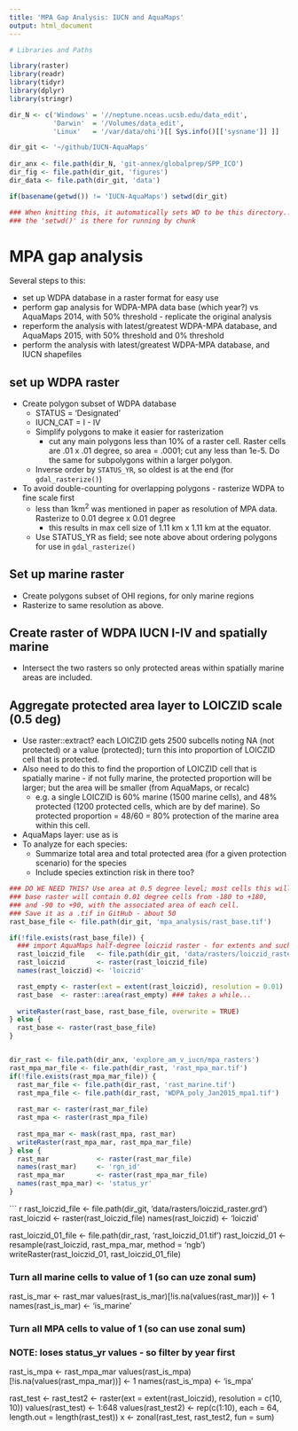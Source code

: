 ```yaml
---
title: 'MPA Gap Analysis: IUCN and AquaMaps'
output: html_document
---
```


```r

# Libraries and Paths

library(raster)
library(readr)
library(tidyr)
library(dplyr)
library(stringr)

dir_N <- c('Windows' = '//neptune.nceas.ucsb.edu/data_edit',
           'Darwin'  = '/Volumes/data_edit',
           'Linux'   = '/var/data/ohi')[[ Sys.info()[['sysname']] ]]

dir_git <- '~/github/IUCN-AquaMaps'
  
dir_anx <- file.path(dir_N, 'git-annex/globalprep/SPP_ICO')
dir_fig <- file.path(dir_git, 'figures')
dir_data <- file.path(dir_git, 'data')

if(basename(getwd()) != 'IUCN-AquaMaps') setwd(dir_git)

### When knitting this, it automatically sets WD to be this directory...
### the 'setwd()' is there for running by chunk
```

# MPA gap analysis

Several steps to this:

* set up WDPA database in a raster format for easy use
* perform gap analysis for WDPA-MPA data base (which year?) vs AquaMaps 2014, with 50% threshold - replicate the original analysis
* reperform the analysis with latest/greatest WDPA-MPA database, and AquaMaps 2015, with 50% threshold and 0% threshold
* perform the analysis with latest/greatest WDPA-MPA database, and IUCN shapefiles

## set up WDPA raster

* Create polygon subset of WDPA database
    * STATUS = 'Designated'
    * IUCN_CAT = I - IV
    * Simplify polygons to make it easier for rasterization
        * cut any main polygons less than 10% of a raster cell.  Raster
          cells are .01 x .01 degree, so area = .0001; cut any less than 1e-5.
          Do the same for subpolygons within a larger polygon.
    * Inverse order by `STATUS_YR`, so oldest is at the end (for `gdal_rasterize()`)
* To avoid double-counting for overlapping polygons - rasterize WDPA to fine scale first
    * less than 1km^2^ was mentioned in paper as resolution of MPA data.  
      Rasterize to 0.01 degree x 0.01 degree  
        * this results in max cell size of 1.11 km x 1.11 km at the equator.
    * Use STATUS_YR as field; see note above about ordering polygons
      for use in `gdal_rasterize()`

## Set up marine raster

* Create polygons subset of OHI regions, for only marine regions
* Rasterize to same resolution as above.

## Create raster of WDPA IUCN I-IV and spatially marine

* Intersect the two rasters so only protected areas within spatially marine
  areas are included.

## Aggregate protected area layer to LOICZID scale (0.5 deg)

* Use raster::extract? each LOICZID gets 2500 subcells noting NA (not
  protected) or a value (protected); turn this into proportion of
  LOICZID cell that is protected.
* Also need to do this to find the proportion of LOICZID cell that is
  spatially marine - if not fully marine, the protected proportion will
  be larger; but the area will be smaller (from AquaMaps, or recalc)
    * e.g. a single LOICZID is 60% marine (1500 marine cells), and 48%
      protected (1200 protected cells, which are by def marine).  So
      protected proportion = 48/60 = 80% protection of the marine area
      within this cell.

* AquaMaps layer: use as is
* To analyze for each species:
    * Summarize total area and total protected area (for a given protection scenario) for the species
    * Include species extinction risk in there too?

``` r
### DO WE NEED THIS? Use area at 0.5 degree level; most cells this will be pretty close.
### base raster will contain 0.01 degree cells from -180 to +180,
### and -90 to +90, with the associated area of each cell.
### Save it as a .tif in GitHub - about 50 
rast_base_file <- file.path(dir_git, 'mpa_analysis/rast_base.tif')

if(!file.exists(rast_base_file)) {
  ### import AquaMaps half-degree loiczid raster - for extents and such
  rast_loiczid_file   <- file.path(dir_git, 'data/rasters/loiczid_raster.grd')
  rast_loiczid        <- raster(rast_loiczid_file)
  names(rast_loiczid) <- 'loiczid'

  rast_empty <- raster(ext = extent(rast_loiczid), resolution = 0.01)
  rast_base  <- raster::area(rast_empty) ### takes a while...
  
  writeRaster(rast_base, rast_base_file, overwrite = TRUE)
} else {
  rast_base <- raster(rast_base_file)
}



```


``` r

dir_rast <- file.path(dir_anx, 'explore_am_v_iucn/mpa_rasters')
rast_mpa_mar_file <- file.path(dir_rast, 'rast_mpa_mar.tif')
if(!file.exists(rast_mpa_mar_file)) {
  rast_mar_file <- file.path(dir_rast, 'rast_marine.tif')
  rast_mpa_file <- file.path(dir_rast, 'WDPA_poly_Jan2015_mpa1.tif')
  
  rast_mar <- raster(rast_mar_file)
  rast_mpa <- raster(rast_mpa_file)
  
  rast_mpa_mar <- mask(rast_mpa, rast_mar)
  writeRaster(rast_mpa_mar, rast_mpa_mar_file)
} else {
  rast_mar            <- raster(rast_mar_file)
  names(rast_mar)     <- 'rgn_id'
  rast_mpa_mar        <- raster(rast_mpa_mar_file)
  names(rast_mpa_mar) <- 'status_yr'
}

```

``` r
rast_loiczid_file   <- file.path(dir_git, 'data/rasters/loiczid_raster.grd')
rast_loiczid        <- raster(rast_loiczid_file)
names(rast_loiczid) <- 'loiczid'

rast_loiczid_01_file <- file.path(dir_rast, 'rast_loiczid_01.tif')
rast_loiczid_01 <- resample(rast_loiczid, rast_mpa_mar, method = 'ngb')
writeRaster(rast_loiczid_01, rast_loiczid_01_file)

### Turn all marine cells to value of 1 (so can uze zonal sum)
rast_is_mar <- rast_mar
values(rast_is_mar)[!is.na(values(rast_mar))] <- 1
names(rast_is_mar) <- 'is_marine'

### Turn all MPA cells to value of 1 (so can use zonal sum)
### NOTE: loses status_yr values - so filter by year first
rast_is_mpa <- rast_mpa_mar
values(rast_is_mpa)[!is.na(values(rast_mpa_mar))] <- 1
names(rast_is_mpa) <- 'is_mpa'

rast_test <- rast_test2 <- raster(ext = extent(rast_loiczid), resolution = c(10, 10))
values(rast_test) <- 1:648
values(rast_test2) <- rep(c(1:10), each = 64, length.out = length(rast_test))
x <- zonal(rast_test, rast_test2, fun = sum)
